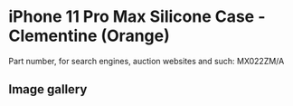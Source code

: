 # iPhone 11 Pro Max Silicone Case - Clementine (Orange)

Part number, for search engines, auction websites and such: MX022ZM/A

## Image gallery

<div style={{ width: "768px" }}>
  <GalleryComponent
    images={[
      {
        original: "/everysource/MX022",
        thumbnail: "/everypreview/MX022",
      },
      {
        original: "/everysource/MX022_AV1",
        thumbnail: "/everypreview/MX022_AV1",
      },
      {
        original: "/everysource/MX022_AV2",
        thumbnail: "/everypreview/MX022_AV2",
      },
      {
        original: "/everysource/MX022_AV3",
        thumbnail: "/everypreview/MX022_AV3",
      },
      {
        original: "/everysource/MX022_AV4",
        thumbnail: "/everypreview/MX022_AV4",
      },
      {
        original: "/everysource/MX022_AV5",
        thumbnail: "/everypreview/MX022_AV5",
      }
    ]}
  />
</div>